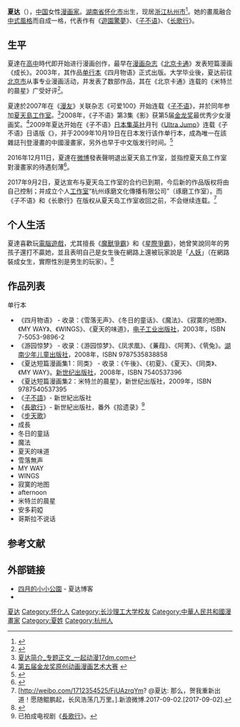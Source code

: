 {{noteTA
|1=zh-cn:星际争霸; zh-tw:星海爭霸; zh-hk:星際爭霸;
}}
{{Infobox person
| 图像       = 2016TIBE Day5 Hall1 Xia Da.jpg
| 图像大小   = 225px
| 图像说明   = 夏達出席2016年[[臺北國際書展|臺北國際書展]]簽書會
| 姓名       = 夏达
| 興趣       = 
| 英文名     = April
| 原文名     = 
| 本名       = 
| 字 = | 号  = 
| 出生日期   = {{birth date and age|1981|4|4}} 
| 出生地     = {{CHN}}[[湖南省|湖南省]][[怀化市|怀化市]]
| 死亡日期   = <!--卒年在前生年在后{{death date and age|}} -->
| 死亡地     = 
| 死因       = 
| 墓地       = 
| 纪念建筑   = 
| 居住地     = [[浙江省|浙江省]][[杭州市|杭州市]]
| 政党       = 
| 政治运动   = 
| 国籍       = {{PRC}}
| 籍贯       = <!-- （仅限部分地区人士使用） -->
| 别名       = 
| 种族       = [[汉族|汉族]]
| 语言       = [[汉语|汉语]]、[[英语|英语]]
| 教育程度   = [[大学|大学]]
| 母校       = [[长沙理工大学|长沙理工大学]]艺术设计系
| 职业       = [[漫画家|漫画家]]
| 活跃时期   = 2003年至今
| 组织       = 
| 机构       = 
| 研究领域   = 漫画
| 知名作品   = 《子不语》<br />《游园惊梦》<br />《四月物语》<br />《长歌行》
| 宗教信仰   = 
| 配偶       = <!--{{marriage|姓名|年份}} -->
| 伴侣       = 
| 子女       = 
| 父母       = 
| 亲属       = 
| 呼号       = 
| 受影响于   = 
| 影响于     = 
| 获奖       = <!--  {{Awards|award= |year= |title= }} -->
| 网站       = {{URL|http://april44.blogbus.com/}} 
| 签名       = 
}}

'''夏达'''（{{bd|1981年|4月4日|||catIdx=X夏}}），[[中国|中国]]女性[[漫画家|漫画家]]。[[湖南省|湖南省]][[怀化市|怀化市]]出生，现居[[浙江|浙江]][[杭州市|杭州市]]<ref>{{Youtube|4ETrBvUXNGk|夏達——杭州文廣新聞60分採訪}}</ref>。她的畫風融合[[中式風格|中式風格]]而自成一格，代表作有《[[游园惊梦_(漫画)|遊園驚夢]]》、《[[子不语_(漫画)|子不语]]》、《[[长歌行_(漫画)|长歌行]]》。

==生平==
夏達在[[高中|高中]]時代即开始进行漫画创作，最早在[[漫画杂志|漫画杂志]]《[[北京卡通|北京卡通]]》发表短篇漫画《成长》。2003年，其作品[[单行本|单行本]]《四月物语》正式出版。大学毕业後，夏达前往[[北京市|北京市]]从事专业漫画活动，并发表了数部作品，其在《北京卡通》连载的《米特兰的晨星》广受好评<ref>{{Cite web |url=http://www.comic.gov.cn/info/classic/hz/zz91.html |title=中国动漫网 夏达 |accessdate=2009-11-06 |archive-date=2009-07-26 |archive-url=https://web.archive.org/web/20090726015347/http://www.comic.gov.cn/info/classic/hz/zz91.html |dead-url=yes }}</ref>。

夏達於2007年在《[[漫友|漫友]]》关联杂志《可爱100》开始连载《[[子不语_(漫画)|子不语]]》，并於同年参加[[夏天島工作室|夏天島工作室]]。<ref>[http://zhuanti.17dm.com/wz/20090812/12893.html 夏达简介_专题正文_一起动漫17dm.com]{{dead link|date=2017年12月 |bot=InternetArchiveBot |fix-attempted=yes }}</ref>2008年，《子不语》第3集《影》获第5届[[金龙奖|金龙奖]]最优秀少女漫画奖。<ref>[http://comic.qq.com/z/oacc5/ 第五届金龙奖原创动画漫画艺术大赛] {{webarchive|url=https://web.archive.org/web/20090221233232/http://comic.qq.com/z/oacc5/ |date=2009-02-21 }}</ref>2009年夏达开始在《子不语》[[日本|日本]][[集英社|集英社]]月刊《[[Ultra_Jump|Ultra Jump]]》连载《子不语》日语版《{{lang|ja|誰も知らない 〜子不語〜}}》，并于2009年10月19日在日本发行该作单行本，成為唯一在該雜誌刊登漫畫的中國漫畫家，另外也早于中文版发行时间。<ref>{{Cite web |url=http://comic.ce.cn/news/dmzx/200909/30/t20090930_20128414.shtml |title=夏达长篇漫画<子不语>日版单行本10月面世 |access-date=2009-11-06 |archive-url=https://web.archive.org/web/20100209191920/http://comic.ce.cn/news/dmzx/200909/30/t20090930_20128414.shtml |archive-date=2010-02-09 |dead-url=yes }}</ref>

2016年12月11日，夏達在[[微博|微博]]發表聲明退出夏天島工作室，並指控夏天島工作室對漫畫家的待遇刻薄<ref>{{Cite web |url=http://media.weibo.cn/article?id=2309404051500534991755&jumpfrom=weibocom&featurecode=20000180&oid=4050559717136656&luicode=20000061&lfid=4050559717136656&from=timeline&isappinstalled=0 |title=就到这里吧，我受够了 |accessdate=2016-12-12 |archive-date=2016-12-14 |archive-url=https://web.archive.org/web/20161214034456/http://media.weibo.cn/article?id=2309404051500534991755&jumpfrom=weibocom&featurecode=20000180&oid=4050559717136656&luicode=20000061&lfid=4050559717136656&from=timeline&isappinstalled=0 |dead-url=no }}</ref>。

2017年9月2日，夏达宣布与夏天岛工作室的合约已到期，今后新的作品版权将由自己控制；并成立个人[[工作室|工作室]]“杭州琢磨文化傳播有限公司”（琢磨工作室）。而《子不语》和《长歌行》在版权从夏天岛工作室收回之前，不会继续连载。<ref>[http://weibo.com/1712354525/FjUAzrqYm? @夏达: 那么，贺我重新出道！愿随鲲鹏起，长风浩荡几万里。].新浪微博.2017-09-02.[2017-09-02].</ref>

== 个人生活 ==
夏達喜歡玩[[電腦遊戲|電腦遊戲]]，尤其擅長《[[魔獸爭霸|魔獸爭霸]]》和《[[星際爭霸|星際爭霸]]》，她曾笑說同年的男孩子還打不贏她，並且表明自己是女生後在網路上還被玩家說是「[[人妖|人妖]]」（在網路裝成女生，實際性別是男生的玩家）。<ref>{{Cite web |url=http://v.youku.com/v_show/id_XMTc4NjEwNjQ0.html |title=夏达：魔兽和星际打不过我就说我是人妖 |accessdate=2011-02-05 |archive-date=2010-06-11 |archive-url=https://web.archive.org/web/20100611083852/http://v.youku.com/v_show/id_XMTc4NjEwNjQ0.html |dead-url=no }}</ref>

== 作品列表==
;单行本
*《四月物语》 - 收录：《雪落无声》、《冬日的童话》、《魔法》、《寂寞的地图》、《MY WAY》、《WINGS》、《夏天的味道》，[[电子工业出版社|电子工业出版社]]，2003年，ISBN 7-5053-9896-2
*《游园惊梦》 - 收录：《游园惊梦》、《凤求凰》、《蒹葭》、《阿菁》、《茕兔》。[[湖南少年儿童出版社|湖南少年儿童出版社]]，2008年，ISBN 9787535838858
*《夏达短篇漫画集1：同类》 - 收录：《午後》、《初夏》、《夏天》、《同类》、《MY WAY》。[[新世纪出版社_(广东)|新世纪出版社]]，2008年，ISBN 7540537396
*《夏达短篇漫画集2：米特兰的晨星》，新世纪出版社，2009年，ISBN 9787540537395
*《[[子不语_(漫画)|子不語]]》- 新世紀出版社
*《[[長歌行_(漫畫)|長歌行]]》- 新世紀出版社，番外《拾遗录》<ref>已拍成电视剧《[[長歌行_(電視劇)|長歌行]]》。</ref>
*《[[步天歌_(漫画)|步天歌]]》
*成長
*冬日的童話
*魔法
*夏天的味道
*雪落無声
*MY WAY
*WINGS
*寂寞的地图
*afternoon
*米特兰的晨星
*安多莉婭
*哥斯拉不说话

==参考文献==
{{reflist|2}}

== 外部链接 ==
*[https://web.archive.org/web/20110422025114/http://april44.blogbus.com/ 四月的小小公園] - 夏达博客
*{{Sinaweibo|april44}}

{{DEFAULTSORT:Xia夏}}
[[Category:夏达|]]
[[Category:怀化人|Category:怀化人]]
[[Category:长沙理工大学校友|Category:长沙理工大学校友]]
[[Category:中華人民共和國漫畫家|Category:中華人民共和國漫畫家]]
[[Category:夏姓|Category:夏姓]]
[[Category:杭州人|Category:杭州人]]